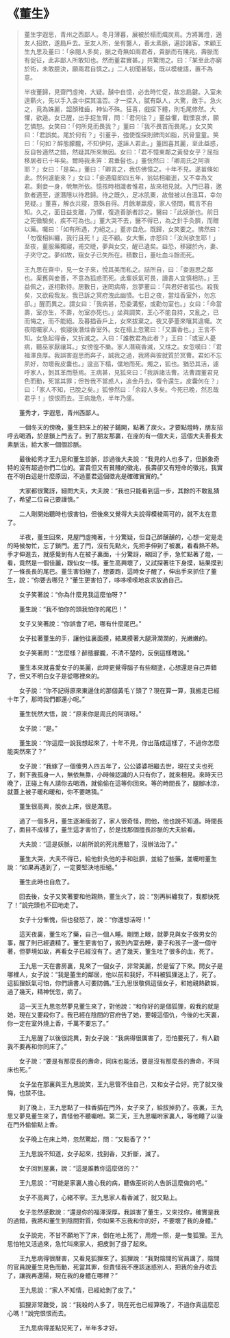 # 《董生》

> 董生字遐思，青州之西鄙人。冬月薄暮，展被於榻而熾炭焉。方將篝燈，適友人招飲，遂扃戶去。至友人所，坐有醫人，善太素脈，遍診諸客。末顧王生九思及董曰：「余閱人多矣，脈之奇無如兩君者，貴脈而有賤兆，壽脈而有促征，此非鄙人所敢知也。然而董君實甚。」共驚問之。曰：「某至此亦窮於術，未敢臆決，願兩君自慎之。」二人初聞甚駭，既以模棱語，置不為意。
>
> 半夜董歸，見齋門虛掩，大疑。醺中自憶，必去時忙促，故忘扃鍵。入室未遑爇火，先以手入衾中探其溫否。才一探入，膩有臥人，大驚，斂手。急火之，竟為姝麗，韶顏稚齒，神仙不殊。狂喜，戲探下體，則毛尾修然。大懼，欲遁。女已醒，出手捉生臂，問：「君何往？」董益懼，戰慄哀求，願乞憐恕。女笑曰：「何所見而畏我？」董曰：「我不畏首而畏尾。」女又笑曰：「君誤矣。尾於何有？」引董手，強使復探則髀肉如脂，尻骨童童。笑曰：「何如？醉態朦朧，不知伊何，遂誣人若此。」董固喜其麗，至此益惑，反自咎適然之錯，然疑其所來無因。女曰：「君不憶東鄰之黃發女乎？屈指移居者已十年矣。爾時我未笄：君垂髫也。」董恍然曰：「卿周氏之阿瑣耶？」女曰：「是矣。」董曰：「卿言之，我仿佛憶之。十年不見。遂苗條如此。然何遽能來？」女曰：「妾適癡郎四五年，翁姑相繼逝，又不幸為文君。剩妾一身，煢無所依。憶孩時相識者惟君，故來相見就。入門已暮，邀飲者適至，遂潛隱以待君歸。待之既久，足冰肌粟，故借被以自溫耳，幸勿見疑。」董喜，解衣共寢，意殊自得。月餘漸羸瘦，家人怪問，輒言不自知。久之，面目益支離，乃懼，復造善脈者診之。醫曰：「此妖脈也。前日之死徵驗矣，疾不可為也。」董大哭不去，醫不得已，為之針手灸臍，而贈以藥。囑曰：「如有所遇，力絕之。」董亦自危。既歸，女笑要之。怫然曰：「勿復相糾纏，我行且死！」走不顧。女大慚，亦怒曰：「汝尚欲生耶！」至夜，董服藥獨寢，甫交睫，夢與女交，醒已遺矣。益恐，移寢於內，妻、子夾守之。夢如故，窺女子已失所在。積數日，董吐血斗餘而死。
>
> 王九思在齋中，見一女子來，悅其美而私之。詰所自，曰：「妾遐思之鄰也。渠舊與妾善，不意為狐惑而死。此輩妖氣可畏，讀書人宜慎相防。」王益佩之，遂相歡待。居數日，迷罔病瘠，忽夢董曰：「與君好者狐也。殺我矣，又欲殺我友。我已訴之冥府洩此幽憤。七日之夜，當炷香室外，勿忘卻。」醒而異之。謂女曰：「我病甚，恐委溝壑，或勸勿室也。」女曰：「命當壽，室亦生，不壽，勿室亦死也。」坐與調笑，王心不能自持，又亂之，已而悔之，而不能絕。及暮插香戶上，女來拔棄之。夜又夢董來嚷其違囑。次夜暗囑家人，俟寢後潛炷香室外。女在榻上忽驚曰：「又置香也。」王言不知。女急起得香，又折滅之。入曰：「誰教君為此者？」王曰：「或室人憂病，聽巫家厭禳耳。」女徬徨不樂。家人潛窺香滅，又炷之。女忽嘆曰：「君福澤良厚。我誤害遐思而奔子，誠我之過，我將與彼就質於冥曹。君如不忘夙好，勿壞我皮囊也。」逡巡下榻，僕地而死。燭之，狐也。猶恐其活，遽呼家人，剝其革而懸焉。王病甚，見狐來曰：「我訴諸法曹。法曹謂董君見色而動，死當其罪；但咎我不當惑人，追金丹去，復令還生。皮囊何在？」曰：「家人不知，已脫之矣。」狐慘然曰：「余殺人多矣。今死已晚，然忍哉君乎！」恨恨而去。王病幾危，半年乃瘥。

&emsp;&emsp;董秀才，字遐思，青州西鄙人。

&emsp;&emsp;一個冬天的傍晚，董生把床上的被子鋪開，點著了炭火。才要點燈時，朋友招呼去喝酒，於是鎖上門去了。到了朋友那裏，在座的有一個大夫，這個大夫善長太素脈法，給大家一個個診脈。

&emsp;&emsp;最後給秀才王九思和董生診脈，診過後大夫說：“我見的人也多了，但脈象奇特的沒有超過你們二位的。富貴但又有貧賤的徵兆，長壽卻又有短命的徵兆，我實在不明白這是什麼原因，不過董君這個徵兆是確確實實的。”

&emsp;&emsp;大家都很驚訝，細問大夫，大夫說：“我也只能看到這一步，其餘的不敢亂猜了，希望二位自己要謹慎。”

&emsp;&emsp;二人剛開始聽時也很害怕，但後來又覺得大夫說得模棱兩可的，就不太在意了。

&emsp;&emsp;半夜，董生回來，見屋門虛掩著，十分驚疑，但自己醉醺醺的，心想一定是走的時候匆忙，忘了鎖門。進了門，沒有先點火，先把手伸到了被裏，看看熱不熱。手才伸進去，就感覺到有人在被子裏面，十分驚訝，縮回了手，急忙點著了燈，一看，竟然是一個佳麗，跟仙女一樣。董生高興壞了，又試探著往下身摸，結果摸到了一條長長的尾巴。董生害怕極了，想要跑，這時女子醒了，伸出手來抓住了董生，說：“你要去哪兒？”董生更害怕了，哆哆嗦嗦地哀求放過自己。

&emsp;&emsp;女子笑著說：“你為什麼見我這麼怕呀？”

&emsp;&emsp;董生說：“我不怕你的頭我怕你的尾巴！”

&emsp;&emsp;女子又笑著說：“你誤會了吧，哪有什麼尾巴。”

&emsp;&emsp;女子拉著董生的手，讓他往裏面摸，結果摸著大腿滑潤潤的，光嫩嫩的。

&emsp;&emsp;女子笑著問：“怎麼樣？醉態朦朧，不清不楚的，反倒這樣瞎說。”

&emsp;&emsp;董生本來就喜愛女子的美麗，此時更覺得腦子有些糊塗，心想還是自己弄錯了，但又不明白女子是從哪裡來的。

&emsp;&emsp;女子說：“你不記得原來東邊住的那個黃毛丫頭了？現在算一算，我搬走已經十年了，那時我們都還小呢。”

&emsp;&emsp;董生恍然大悟，說：“原來你是周氏的阿瑣呀。”

&emsp;&emsp;女子說：“是。”

&emsp;&emsp;董生說：“你這麼一說我想起來了，十年不見，你出落成這樣了，不過你怎麼能突然來了？”

&emsp;&emsp;女子說：“我嫁了一個傻男人四五年了，公公婆婆相繼去世，現在丈夫也死了，剩下我孤身一人，無依無靠，小時候認識的人只有你了，就來相見。來時天已晚了，正碰上有人請你去喝酒，就偷偷在這等你回來。等的時間長了，腿腳冰涼，就蓋上被子暖和暖和，你不要瞎猜。”

&emsp;&emsp;董生很高興，脫衣上床，很是滿意。

&emsp;&emsp;過了一個多月，董生逐漸瘦弱了，家人很奇怪，問他，他也說不知道。時間長了，面目不成樣了，董生這才害怕了，於是找那個擅長診脈的大夫給看。

&emsp;&emsp;大夫說：“這是妖脈，以前所說的死兆應驗了，沒辦法治了。”

&emsp;&emsp;董生大哭，大夫不得已，給他針灸他的手和肚臍，並給了些藥，並囑咐董生說：“如果再遇到了，一定要堅決地拒絕。”

&emsp;&emsp;董生此時也自危了。

&emsp;&emsp;回去後，女子又笑著要和他親熱，董生火了，說：“別再糾纏我了，我都快死了！”說完頭也不回地走了。

&emsp;&emsp;女子十分慚愧，但也發怒了，說：“你還想活呀！”

&emsp;&emsp;這天夜裏，董生吃了藥，自己一個人睡。剛閉上眼，就夢見與女子做男女的事，醒了則已經遺精了。董生更害怕了，搬到內室去睡，妻子和孩子一邊一個守著，但夢境如故，再看女子已經沒有了。過了幾天，董生吐了很多的血，死了。

&emsp;&emsp;王九思一天在書房裏，見來了一個女子，非常美麗，於是留了下來。問女子是哪裡人，女子說：“我是董生的鄰居，他以前和我好，不料被狐狸迷上了，死了。這狐狸妖氣可怕，你們讀書人可要防備。”王九思很敬佩這個女子，和她親熱歡娛，過了幾天，精神恍忽，病了。

&emsp;&emsp;這一天王九思忽然夢見董生來了，對他說：“和你好的是個狐狸，殺我的就是她，現在又要殺你了。我已經在陰間的官府告了她，要報這個仇，今後的七天裏，你一定在室外燒上香，千萬不要忘了。”

&emsp;&emsp;王九思醒了以後很詫異，對女子說：“我病得很厲害了，恐怕要死了，有人勸我不要再和你同床了。”

&emsp;&emsp;女子說：“要是有那麼長的壽命，同床也能活，要是沒有那麼長的壽命，不同床也死。”

&emsp;&emsp;女子坐在那裏與王九思說笑，王九思管不住自己，又和女子合好。完了就又後悔，也禁不住。

&emsp;&emsp;到了晚上，王九思點了一柱香插在門外，女子來了，給拔掉扔了。夜裏，王九思又夢見董生來了，責怪他不聽囑咐。第二天，王九思囑咐家裏人，等他睡了以後在門外偷偷點上香。

&emsp;&emsp;女子晚上在床上時，忽然驚起，問：“又點香了？”

&emsp;&emsp;王九思說不知道，女子起來，找到香，又折斷，滅了。

&emsp;&emsp;女子回到屋裏，說：“這是誰教你這麼做的？”

&emsp;&emsp;王九思說：“可能是家裏人擔心我的病，聽做巫術的人告訴這麼做的吧。”

&emsp;&emsp;女子不高興了，心緒不寧。王九思家人看香滅了，就又點上。

&emsp;&emsp;女子忽然感歎說：“還是你的福澤深厚。我誤害了董生，又來找你，確實是我的過錯，我將和董生到陰間對質，你如果不忘我和你的好，不要壞了我的身體。”

&emsp;&emsp;女子說完，不甘不願地下了床，倒在地上死了，用燈一照，是一隻狐狸。王九思怕牠又活過來，急忙叫來家人，把皮剝了掛了起來。

&emsp;&emsp;王九思病得很曆害，又看見狐狸來了。狐狸說：“我對陰間的官員講了，陰間的官員說董生見色而動，死當其罪，但責怪我不應該迷惑別人，把我的金丹收去了，讓我再還陽，現在我的身體在哪裡？”

&emsp;&emsp;王九思說：“家人不知情，已經給剝了皮了。”

&emsp;&emsp;狐狸非常難受，說：“我殺的人多了，現在死也已經算晚了，不過你真這麼忍心嗎！”說完恨恨而去。

&emsp;&emsp;王九思病得差點兒死了，半年多才好。
